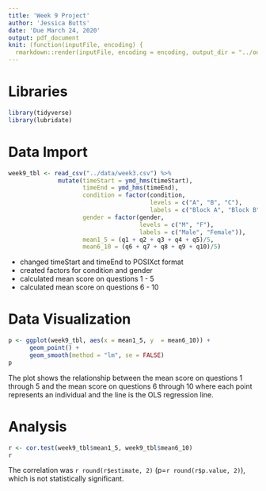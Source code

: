 ```yaml
---
title: 'Week 9 Project'
author: 'Jessica Butts'
date: 'Due March 24, 2020'
output: pdf_document
knit: (function(inputFile, encoding) {
  rmarkdown::render(inputFile, encoding = encoding, output_dir = "../output") })
---
```


# Libraries

```r
library(tidyverse)
library(lubridate)
```

# Data Import

```r
week9_tbl <- read_csv("../data/week3.csv") %>%
              mutate(timeStart = ymd_hms(timeStart),
                     timeEnd = ymd_hms(timeEnd),
                     condition = factor(condition, 
                                        levels = c("A", "B", "C"), 
                                        labels = c("Block A", "Block B", "Control")),
                     gender = factor(gender, 
                                     levels = c("M", "F"), 
                                     labels = c("Male", "Female")),
                     mean1_5 = (q1 + q2 + q3 + q4 + q5)/5,
                     mean6_10 = (q6 + q7 + q8 + q9 + q10)/5)
```

- changed timeStart and timeEnd to POSIXct format 
- created factors for condition and gender
- calculated mean score on questions 1 - 5
- calculated mean score on questions 6 - 10

# Data Visualization

```r
p <- ggplot(week9_tbl, aes(x = mean1_5, y  = mean6_10)) +
      geom_point() +
      geom_smooth(method = "lm", se = FALSE)
p
```

The plot shows the relationship between the mean score on questions 1 through 5 and the mean score on questions 6 through 10 where each point represents an individual and the line is the OLS regression line. 

# Analysis

```r
r <- cor.test(week9_tbl$mean1_5, week9_tbl$mean6_10)
r
```

The correlation was `r round(r$estimate, 2)` (p=`r round(r$p.value, 2)`), which is not statistically significant.
